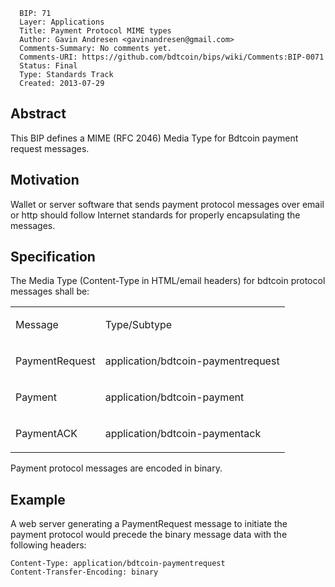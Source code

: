 <pre>
  BIP: 71
  Layer: Applications
  Title: Payment Protocol MIME types
  Author: Gavin Andresen <gavinandresen@gmail.com>
  Comments-Summary: No comments yet.
  Comments-URI: https://github.com/bdtcoin/bips/wiki/Comments:BIP-0071
  Status: Final
  Type: Standards Track
  Created: 2013-07-29
</pre>

==Abstract==

This BIP defines a MIME (RFC 2046) Media Type for Bdtcoin payment
request messages.

==Motivation==

Wallet or server software that sends payment protocol messages over
email or http should follow Internet standards for properly
encapsulating the messages.

==Specification==

The Media Type (Content-Type in HTML/email headers) for bdtcoin
protocol messages shall be:

{|
| Message || Type/Subtype
|-
| PaymentRequest || application/bdtcoin-paymentrequest
|-
| Payment || application/bdtcoin-payment
|-
| PaymentACK || application/bdtcoin-paymentack
|}

Payment protocol messages are encoded in binary.

==Example==

A web server generating a PaymentRequest message to initiate the
payment protocol would precede the binary message data with the
following headers:
<pre>
Content-Type: application/bdtcoin-paymentrequest
Content-Transfer-Encoding: binary
</pre>
